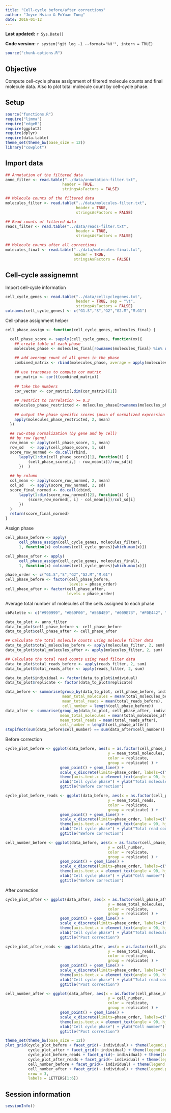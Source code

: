 ```yaml
---
title: "Cell-cycle before/after corrections"
author: "Joyce Hsiao & PoYuan Tung"
date: 2016-01-12
---
```


**Last updated:** `r Sys.Date()`

**Code version:** `r system("git log -1 --format='%H'", intern = TRUE)`

```r
source("chunk-options.R")
```


## Objective 

Compute cell-cycle phase assignment of filtered molecule counts and final molecule data. Also to plot total molecule count by cell-cycle phase. 

## Setup

```r
source("functions.R")
require("limma")
require("edgeR")
require(ggplot2)
require(dplyr)
require(data.table)
theme_set(theme_bw(base_size = 12))
library("cowplot")
```


## Import data

```r
## Annotation of the filtered data
anno_filter <- read.table("../data/annotation-filter.txt",
                         header = TRUE,
                         stringsAsFactors = FALSE)

## Molecule counts of the filtered data
molecules_filter <- read.table("../data/molecules-filter.txt",
                               header = TRUE,
                               stringsAsFactors = FALSE)

## Read counts of filtered data
reads_filter <- read.table("../data/reads-filter.txt",
                               header = TRUE,
                               stringsAsFactors = FALSE)

## Molecule counts after all corrections
molecules_final <- read.table("../data/molecules-final.txt",
                              header = TRUE,
                              stringsAsFactors = FALSE)
```

## Cell-cycle assignemnt

Import cell-cycle information

```r
cell_cycle_genes <- read.table("../data/cellcyclegenes.txt",
                               header = TRUE, sep = "\t",
                               stringsAsFactors = FALSE)
colnames(cell_cycle_genes) <- c("G1.S","S","G2","G2.M","M.G1")
```


Cell-phase assignment helper

```r
cell_phase_assign <- function(cell_cycle_genes, molecules_final) {

  cell_phase_score <- sapply(cell_cycle_genes, function(xx){
    ## create table of each phase
    molecules_phase <- molecules_final[rownames(molecules_final) %in% unlist(xx) ,]
  
    ## add average count of all genes in the phase
    combined_matrix <- rbind(molecules_phase, average = apply(molecules_phase,2,mean) )
    
    ## use transpose to compute cor matrix
    cor_matrix <- cor(t(combined_matrix))
    
    ## take the numbers
    cor_vector <- cor_matrix[,dim(cor_matrix)[1]]
    
    ## restrict to correlation >= 0.3 
    molecules_phase_restricted <- molecules_phase[rownames(molecules_phase) %in% names(cor_vector[cor_vector >= 0.3]),]
    
    ## output the phase specific scores (mean of normalized expression levels in the phase)
    apply(molecules_phase_restricted, 2, mean)
  })

  ## Two-step normalization (by gene and by cell)
  ## by row (gene)
  row_mean <- apply(cell_phase_score, 1, mean)
  row_sd   <- apply(cell_phase_score, 1, sd)
  score_row_normed <- do.call(rbind, 
      lapply(1:dim(cell_phase_score)[1], function(i) {
          (cell_phase_score[i,] - row_mean[i])/row_sd[i]
      })  )
  
  ## by column
  col_mean <- apply(score_row_normed, 2, mean)
  col_sd   <- apply(score_row_normed, 2, sd)
  score_final_normed <- do.call(cbind, 
      lapply(1:dim(score_row_normed)[2], function(i) {
          (score_row_normed[, i] - col_mean[i])/col_sd[i]
      })
  )
  return(score_final_normed)
}
```

Assign phase

```r
cell_phase_before <- apply(
      cell_phase_assign(cell_cycle_genes, molecules_filter), 
      1, function(x) colnames(cell_cycle_genes)[which.max(x)])

cell_phase_after <- apply(
      cell_phase_assign(cell_cycle_genes, molecules_final), 
      1, function(x) colnames(cell_cycle_genes)[which.max(x)])

phase_order <- c("G1.S","S","G2","G2.M","M.G1")
cell_phase_before <- factor(cell_phase_before, 
                            levels = phase_order)
cell_phase_after <- factor(cell_phase_after,
                           levels = phase_order)
```

Average total number of molecules of the cells assigned to each phase

```r
cbPalette <- c("#999999", "#E69F00", "#56B4E9", "#009E73", "#F0E442", "#0072B2", "#D55E00", "#CC79A7")

data_to_plot <- anno_filter
data_to_plot$cell_phase_before <- cell_phase_before
data_to_plot$cell_phase_after <- cell_phase_after

## Calculate the total molecule counts using molecule filter data
data_to_plot$total_molecules_before <- apply(molecules_filter, 2, sum)
data_to_plot$total_molecules_after <- apply(molecules_filter, 2, sum)

## Calculate the total read counts using read filter data
data_to_plot$total_reads_before <- apply(reads_filter, 2, sum)
data_to_plot$total_reads_after <- apply(reads_filter, 2, sum)

data_to_plot$individual <- factor(data_to_plot$individual)
data_to_plot$replicate <- factor(data_to_plot$replicate)

data_before <- summarise(group_by(data_to_plot, cell_phase_before, individual, replicate),
                         mean_total_molecules = mean(total_molecules_before), 
                         mean_total_reads = mean(total_reads_before),
                         cell_number = length(cell_phase_before))
data_after <- summarise(group_by(data_to_plot, cell_phase_after, individual, replicate),
                        mean_total_molecules = mean(total_molecules_after), 
                        mean_total_reads = mean(total_reads_after),
                        cell_number = length(cell_phase_after))
stopifnot(sum(data_before$cell_number) == sum(data_after$cell_number))
```

Before correction

```r
cycle_plot_before <- ggplot(data_before, aes(x = as.factor(cell_phase_before), 
                                             y = mean_total_molecules,
                                             color = replicate,
                                             group = replicate) ) + 
                        geom_point() + geom_line() +
                        scale_x_discrete(limits=phase_order, labels=c("G1/S","S","G2","G2/M","M/G1")) + 
                        theme(axis.text.x = element_text(angle = 90, hjust = 0.9, vjust = 0.5)) + 
                        xlab("Cell cycle phase") + ylab("Total molecule counts") +
                        ggtitle("Before correction")

cycle_plot_before_reads <- ggplot(data_before, aes(x = as.factor(cell_phase_before), 
                                             y = mean_total_reads,
                                             color = replicate,
                                             group = replicate) ) + 
                        geom_point() + geom_line() +
                        scale_x_discrete(limits=phase_order, labels=c("G1/S","S","G2","G2/M","M/G1")) + 
                        theme(axis.text.x = element_text(angle = 90, hjust = 0.9, vjust = 0.5)) + 
                        xlab("Cell cycle phase") + ylab("Total read counts") +
                        ggtitle("Before correction")

cell_number_before <- ggplot(data_before, aes(x = as.factor(cell_phase_before), 
                                             y = cell_number,
                                             color = replicate,
                                             group = replicate) ) + 
                        geom_point() + geom_line() +
                        scale_x_discrete(limits=phase_order, labels=c("G1/S","S","G2","G2/M","M/G1")) + 
                        theme(axis.text.x = element_text(angle = 90, hjust = 0.9, vjust = 0.5)) + 
                        xlab("Cell cycle phase") + ylab("Cell number") +
                        ggtitle("Before correction")
```


After correction

```r
cycle_plot_after <- ggplot(data_after, aes(x = as.factor(cell_phase_after), 
                                             y = mean_total_molecules,
                                             color = replicate,
                                             group = replicate) ) + 
                        geom_point() + geom_line() +
                        scale_x_discrete(limits=phase_order, labels=c("G1/S","S","G2","G2/M","M/G1")) + 
                        theme(axis.text.x = element_text(angle = 90, hjust = 0.9, vjust = 0.5)) + 
                        xlab("Cell cycle phase") + ylab("Total molecule counts") +
                        ggtitle("Post correction")

cycle_plot_after_reads <- ggplot(data_after, aes(x = as.factor(cell_phase_after), 
                                             y = mean_total_reads,
                                             color = replicate,
                                             group = replicate) ) + 
                        geom_point() + geom_line() +
                        scale_x_discrete(limits=phase_order, labels=c("G1/S","S","G2","G2/M","M/G1")) + 
                        theme(axis.text.x = element_text(angle = 90, hjust = 0.9, vjust = 0.5)) + 
                        xlab("Cell cycle phase") + ylab("Total read counts") +
                        ggtitle("Post correction")

cell_number_after <- ggplot(data_after, aes(x = as.factor(cell_phase_after), 
                                             y = cell_number,
                                             color = replicate,
                                             group = replicate) ) + 
                        geom_point() + geom_line() +
                        scale_x_discrete(limits=phase_order, labels=c("G1/S","S","G2","G2/M","M/G1")) + 
                        theme(axis.text.x = element_text(angle = 90, hjust = 0.9, vjust = 0.5)) + 
                        xlab("Cell cycle phase") + ylab("Cell number") +
                        ggtitle("Post correction")
```

```r
theme_set(theme_bw(base_size = 12))
plot_grid(cycle_plot_before + facet_grid(~ individual) + theme(legend.position = c(.25,.3)) + labs (col = ""),
          cycle_plot_after + facet_grid(~ individual) + theme(legend.position = "none"),
          cycle_plot_before_reads + facet_grid(~ individual) + theme(legend.position = "none"),
          cycle_plot_after_reads + facet_grid(~ individual) + theme(legend.position = "none"),
          cell_number_before + facet_grid(~ individual) + theme(legend.position = "none"),
          cell_number_after + facet_grid(~ individual) + theme(legend.position = "none"),
          nrow = 3,
          labels = LETTERS[1:6])
```


## Session information

```r
sessionInfo()
```
